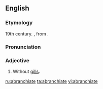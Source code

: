 ==English==

===Etymology===
19th century. {{prefix|a|branchiate}}, from {{etyl|grc}} {{term|brankhia||gills|lang=grc}}. {{rfscript|Ancient Greek}}

===Pronunciation===
{{a|US}} {{IPA|/eɪ.ˈbɹæɳ.ki.ɪt/|/eɪ.ˈbɹæɳ.ki.ˌeɪt/}}

===Adjective===
{{en-adj|-}}

# {{zoology}} Without [[gills]].

[[ru:abranchiate]]
[[ta:abranchiate]]
[[vi:abranchiate]]